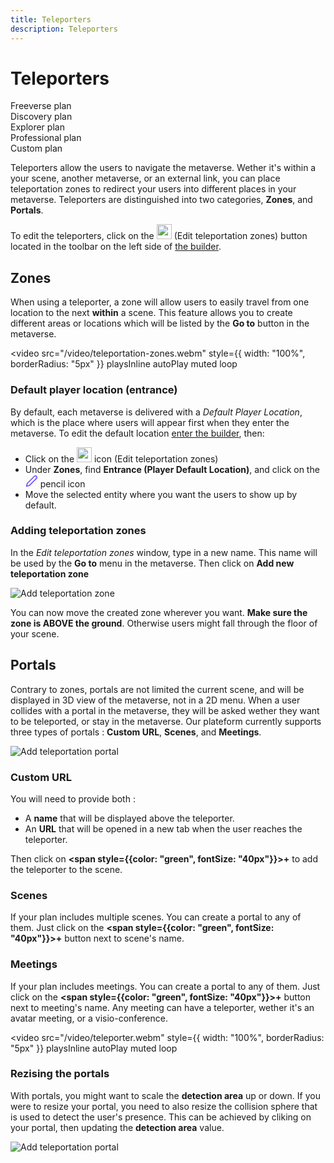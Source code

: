 ```yaml
---
title: Teleporters
description: Teleporters
---
```


# Teleporters

<div class="flex-row">
  <div class="plan">Freeverse plan</div>
  <div class="plan">Discovery plan</div>
  <div class="plan">Explorer plan</div>
  <div class="plan">Professional plan</div>
  <div class="plan">Custom plan</div>
</div>

Teleporters allow the users to navigate the metaverse. Wether it's within a your scene, another metaverse, or an external link, you can place teleportation zones to redirect your users into different places in your metaverse. Teleporters are distinguished into two categories, **Zones**, and **Portals**.

To edit the teleporters, click on the <img src="/img/metaverse/teleportation.png" width="24" height="24" /> (Edit teleportation zones) button located in the toolbar on the left side of [the builder](/docs/metaverse/manage-your-metaverse/customize-your-metaverse/metaverse-editor).

## Zones

When using a teleporter, a zone will allow users to easily travel from one location to the next **within** a scene. This feature allows you to create different areas or locations which will be listed by the **Go to** button in the metaverse.

<video
  src="/video/teleportation-zones.webm"
  style={{ width: "100%", borderRadius: "5px" }}
  playsInline
  autoPlay
  muted
  loop
></video>

### Default player location (entrance)

By default, each metaverse is delivered with a _Default Player Location_, which is the place where users will appear first when they enter the metaverse. To edit the default location [enter the builder](/docs/metaverse/manage-your-metaverse/customize-your-metaverse/metaverse-editor), then:

- Click on the <img src="/img/metaverse/teleportation.png" width="24" height="24" /> icon (Edit teleportation zones)
- Under **Zones**, find **Entrance (Player Default Location)**, and click on the <svg stroke="rgb(105 81 255)" fill="none" stroke-width="2" viewBox="0 0 24 24" stroke-linecap="round" stroke-linejoin="round"  height="20" width="20" xmlns="http://www.w3.org/2000/svg" currentItem="false"><path d="M17 3a2.828 2.828 0 1 1 4 4L7.5 20.5 2 22l1.5-5.5L17 3z"></path></svg> pencil icon
- Move the selected entity where you want the users to show up by default.

### Adding teleportation zones

In the _Edit teleportation zones_ window, type in a new name. This name will be used by the **Go to** menu in the metaverse. Then click on **Add new teleportation zone**

![Add teleportation zone](/img/metaverse/add-zone.png)

You can now move the created zone wherever you want. **Make sure the zone is ABOVE the ground**. Otherwise users might fall through the floor of your scene.

## Portals

Contrary to zones, portals are not limited the current scene, and will be displayed in 3D view of the metaverse, not in a 2D menu. When a user collides with a portal in the metaverse, they will be asked wether they want to be teleported, or stay in the metaverse.
Our plateform currently supports three types of portals : **Custom URL**, **Scenes**, and **Meetings**.

![Add teleportation portal](/img/metaverse/teleportation-portals.png)

### Custom URL

You will need to provide both :

- A **name** that will be displayed above the teleporter.
- An **URL** that will be opened in a new tab when the user reaches the teleporter.

Then click on **<span style={{color: "green", fontSize: "40px"}}>+</span>** to add the teleporter to the scene.

### Scenes

If your plan includes multiple scenes. You can create a portal to any of them. Just click on the **<span style={{color: "green", fontSize: "40px"}}>+</span>** button next to scene's name.

### Meetings

If your plan includes meetings. You can create a portal to any of them. Just click on the **<span style={{color: "green", fontSize: "40px"}}>+</span>** button next to meeting's name. Any meeting can have a teleporter, wether it's an avatar meeting, or a visio-conference.

<video
  src="/video/teleporter.webm"
  style={{ width: "100%", borderRadius: "5px" }}
  playsInline
  autoPlay
  muted
  loop
></video>

### Rezising the portals

With portals, you might want to scale the **detection area** up or down. If you were to resize your portal, you need to also resize the collision sphere that is used to detect the user's presence. This can be achieved by cliking on your portal, then updating the **detection area** value.

![Add teleportation portal](/img/metaverse/teleportation-portal-detection.png)

